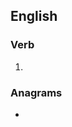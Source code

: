 ==English==

===Verb===
{{head|en|verb form}}

# {{en-third-person singular of|unlace}}

===Anagrams===
* {{anagrams|en|Lucenas|auncels|censual|lacunes|launces|unscale}}
